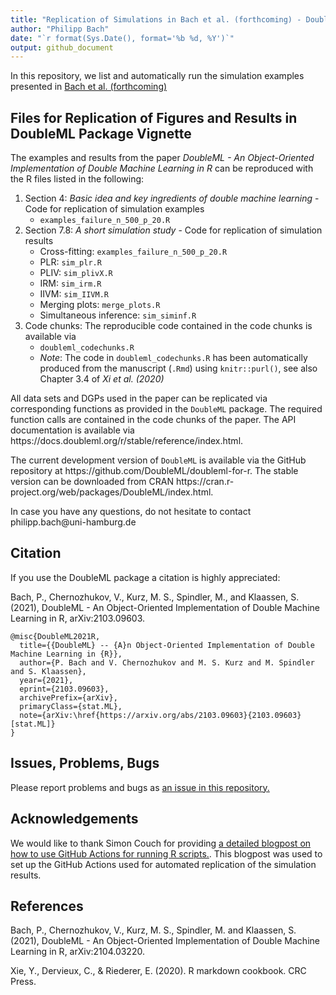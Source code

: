 ```yaml
---
title: "Replication of Simulations in Bach et al. (forthcoming) - DoubleML - An Object-Oriented Implementation of Double Machine Learning in R"
author: "Philipp Bach"
date: "`r format(Sys.Date(), format='%b %d, %Y')`"
output: github_document
---
```


In this repository, we list and automatically run the simulation examples presented in [Bach et al. (forthcoming)](https://arxiv.org/abs/2103.09603)

## Files for Replication of Figures and Results in DoubleML Package Vignette

The examples and results from the paper *DoubleML - An Object-Oriented Implementation of Double Machine Learning in R* can be reproduced with the R files listed in the following: 

1. Section 4: *Basic idea and key ingredients of double machine learning* - Code for replication of simulation examples
    + `examples_failure_n_500_p_20.R`
2. Section 7.8: *A short simulation study* - Code for replication of simulation results
    + Cross-fitting: `examples_failure_n_500_p_20.R`
    + PLR: `sim_plr.R`
    + PLIV: `sim_plivX.R`
    + IRM: `sim_irm.R`
    + IIVM: `sim_IIVM.R`
    + Merging plots: `merge_plots.R`
    + Simultaneous inference: `sim_siminf.R`
3. Code chunks: The reproducible code contained in the code chunks is available via
    + `doubleml_codechunks.R`
    + *Note*: The code in `doubleml_codechunks.R` has been automatically produced from the manuscript (`.Rmd`) using `knitr::purl()`, see also Chapter 3.4 of *Xi et al. (2020)*

All data sets and DGPs used in the paper can be replicated via corresponding functions as provided in the `DoubleML` package. The required function calls are contained in the code chunks of the paper. The API documentation is available via https://docs.doubleml.org/r/stable/reference/index.html. 

The current development version of `DoubleML` is available via the GitHub repository at https://github.com/DoubleML/doubleml-for-r. The stable version can be downloaded from CRAN https://cran.r-project.org/web/packages/DoubleML/index.html.

In case you have any questions, do not hesitate to contact philipp.bach@uni-hamburg.de 

## Citation

If you use the DoubleML package a citation is highly appreciated:

Bach, P., Chernozhukov, V., Kurz, M. S., Spindler, M., and Klaassen, S. (2021), DoubleML - An Object-Oriented Implementation of Double Machine Learning in R, arXiv:2103.09603.

```
@misc{DoubleML2021R,
  title={{DoubleML} -- {A}n Object-Oriented Implementation of Double Machine Learning in {R}},
  author={P. Bach and V. Chernozhukov and M. S. Kurz and M. Spindler and S. Klaassen},
  year={2021},
  eprint={2103.09603},
  archivePrefix={arXiv},
  primaryClass={stat.ML},
  note={arXiv:\href{https://arxiv.org/abs/2103.09603}{2103.09603} [stat.ML]}
}
```


## Issues, Problems, Bugs

Please report problems and bugs as [an issue in this repository.](https://github.com/PhilippBach/DoubleMLReplicationCode/issues)


## Acknowledgements

We would like to thank Simon Couch for providing [a detailed blogpost on how to use GitHub Actions for running R scripts.]( https://blog--simonpcouch.netlify.app/blog/r-github-actions-commit/). This blogpost was used to set up the GitHub Actions used for automated replication of the simulation results.


## References

Bach, P., Chernozhukov, V., Kurz, M. S., Spindler, M. and Klaassen, S. (2021), DoubleML - An Object-Oriented Implementation of Double Machine Learning in R, arXiv:2104.03220.

Xie, Y., Dervieux, C., & Riederer, E. (2020). R markdown cookbook. CRC Press.

